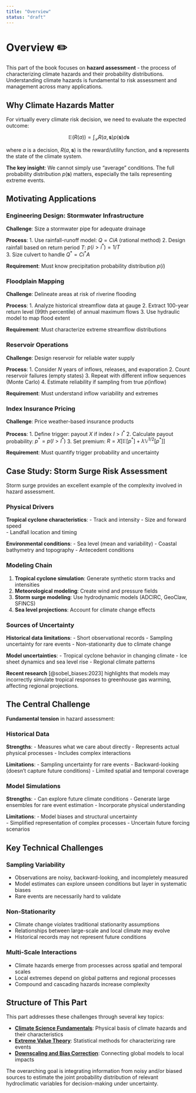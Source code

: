 ```yaml
---
title: "Overview"
status: "draft"
---
```


# Overview ✏️ {.unnumbered}

This part of the book focuses on **hazard assessment** - the process of characterizing climate hazards and their probability distributions.
Understanding climate hazards is fundamental to risk assessment and management across many applications.

## Why Climate Hazards Matter

For virtually every climate risk decision, we need to evaluate the expected outcome:

$$\mathbb{E}(R(a)) = \int_{\mathcal{S}} R(a, \mathbf{s}) p(\mathbf{s}) d\mathbf{s}$$

where $a$ is a decision, $R(a, \mathbf{s})$ is the reward/utility function, and $\mathbf{s}$ represents the state of the climate system.

**The key insight**: We cannot simply use "average" conditions. 
The full probability distribution $p(\mathbf{s})$ matters, especially the tails representing extreme events.

## Motivating Applications

### Engineering Design: Stormwater Infrastructure

**Challenge**: Size a stormwater pipe for adequate drainage

**Process**:
1. Use rainfall-runoff model: $Q = CiA$ (rational method)
2. Design rainfall based on return period $T$: $p(i > i^*) = 1/T$  
3. Size culvert to handle $Q^* = Ci^*A$

**Requirement**: Must know precipitation probability distribution $p(i)$

### Floodplain Mapping

**Challenge**: Delineate areas at risk of riverine flooding

**Process**:
1. Analyze historical streamflow data at gauge
2. Extract 100-year return level (99th percentile) of annual maximum flows
3. Use hydraulic model to map flood extent

**Requirement**: Must characterize extreme streamflow distributions

### Reservoir Operations

**Challenge**: Design reservoir for reliable water supply

**Process**:
1. Consider $N$ years of inflows, releases, and evaporation
2. Count reservoir failures (empty states)
3. Repeat with different inflow sequences (Monte Carlo)
4. Estimate reliability if sampling from true $p(\text{inflow})$

**Requirement**: Must understand inflow variability and extremes

### Index Insurance Pricing

**Challenge**: Price weather-based insurance products

**Process**:
1. Define trigger: payout $X$ if index $I > I^*$
2. Calculate payout probability: $p^* = p(I > I^*)$
3. Set premium: $R = X[\mathbb{E}[p^*] + \lambda \mathbb{V}^{1/2}[p^*]]$

**Requirement**: Must quantify trigger probability and uncertainty

## Case Study: Storm Surge Risk Assessment

Storm surge provides an excellent example of the complexity involved in hazard assessment.

### Physical Drivers

**Tropical cyclone characteristics**:
- Track and intensity
- Size and forward speed  
- Landfall location and timing

**Environmental conditions**:
- Sea level (mean and variability)
- Coastal bathymetry and topography
- Antecedent conditions

### Modeling Chain

1. **Tropical cyclone simulation**: Generate synthetic storm tracks and intensities
2. **Meteorological modeling**: Create wind and pressure fields
3. **Storm surge modeling**: Use hydrodynamic models (ADCIRC, GeoClaw, SFINCS)
4. **Sea level projections**: Account for climate change effects

### Sources of Uncertainty

**Historical data limitations**:
- Short observational records
- Sampling uncertainty for rare events
- Non-stationarity due to climate change

**Model uncertainties**:
- Tropical cyclone behavior in changing climate
- Ice sheet dynamics and sea level rise
- Regional climate patterns

**Recent research** [@sobel_biases:2023] highlights that models may incorrectly simulate tropical responses to greenhouse gas warming, affecting regional projections.

## The Central Challenge

**Fundamental tension** in hazard assessment:

### Historical Data
**Strengths**:
- Measures what we care about directly
- Represents actual physical processes
- Includes complex interactions

**Limitations**:
- Sampling uncertainty for rare events
- Backward-looking (doesn't capture future conditions)
- Limited spatial and temporal coverage

### Model Simulations  
**Strengths**:
- Can explore future climate conditions
- Generate large ensembles for rare event estimation
- Incorporate physical understanding

**Limitations**:
- Model biases and structural uncertainty  
- Simplified representation of complex processes
- Uncertain future forcing scenarios

## Key Technical Challenges

### Sampling Variability
- Observations are noisy, backward-looking, and incompletely measured
- Model estimates can explore unseen conditions but layer in systematic biases
- Rare events are necessarily hard to validate

### Non-Stationarity
- Climate change violates traditional stationarity assumptions
- Relationships between large-scale and local climate may evolve
- Historical records may not represent future conditions

### Multi-Scale Interactions
- Climate hazards emerge from processes across spatial and temporal scales
- Local extremes depend on global patterns and regional processes
- Compound and cascading hazards increase complexity

## Structure of This Part

This part addresses these challenges through several key topics:

- **[Climate Science Fundamentals](climate-science.qmd)**: Physical basis of climate hazards and their characteristics
- **[Extreme Value Theory](extremes.qmd)**: Statistical methods for characterizing rare events  
- **[Downscaling and Bias Correction](downscaling-bias-correction.qmd)**: Connecting global models to local impacts

The overarching goal is integrating information from noisy and/or biased sources to estimate the joint probability distribution of relevant hydroclimatic variables for decision-making under uncertainty.